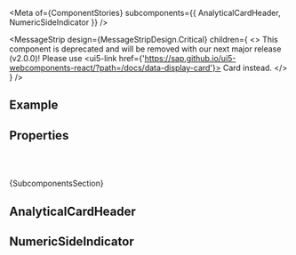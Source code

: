 
<Meta of={ComponentStories} subcomponents={{ AnalyticalCardHeader, NumericSideIndicator }} />

<DocsHeader />

<MessageStrip
  design={MessageStripDesign.Critical}
  children={
    <>
      This component is deprecated and will be removed with our next major release (v2.0.0)! Please use
      <ui5-link href={'https://sap.github.io/ui5-webcomponents-react/?path=/docs/data-display-card'}>
        Card
      </ui5-link> instead.
    </>
  }
/>

## Example

<Canvas of={ComponentStories.Default} />

## Properties

<ControlsWithNote of={ComponentStories.Default} />

<br />
<br />

<Markdown>{SubcomponentsSection}</Markdown>

## AnalyticalCardHeader

<Description of={AnalyticalCardHeader} />

<ArgTypesWithNote of={AnalyticalCardHeader} />

## NumericSideIndicator

<Description of={NumericSideIndicator} />

<ArgTypesWithNote of={NumericSideIndicator} />

<Footer />
